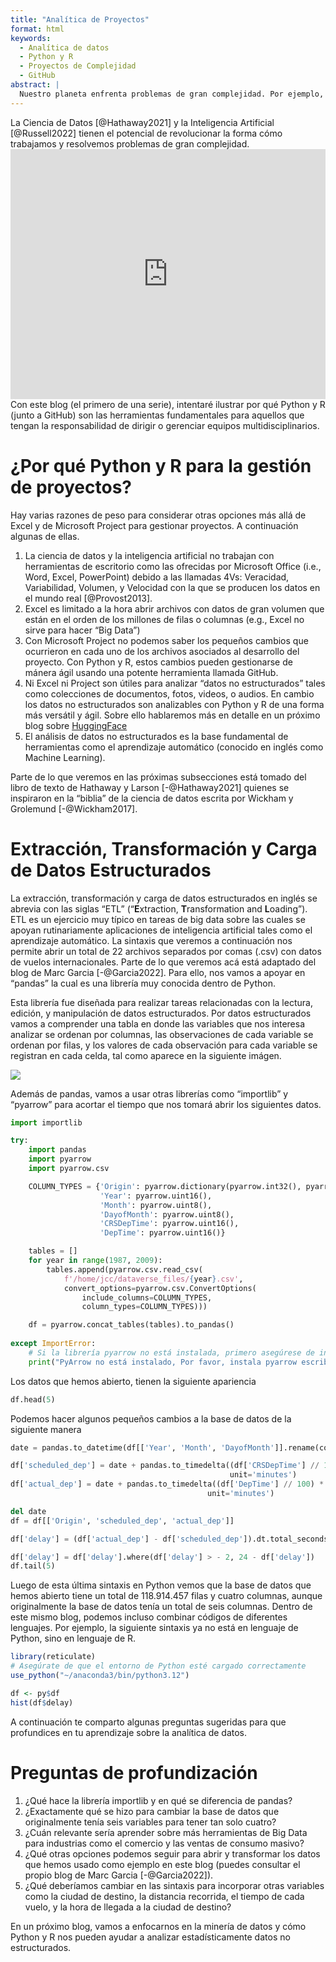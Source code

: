 ```yaml
---
title: "Analítica de Proyectos"
format: html
keywords:
  - Analítica de datos
  - Python y R
  - Proyectos de Complejidad
  - GitHub
abstract: |
  Nuestro planeta enfrenta problemas de gran complejidad. Por ejemplo, las soluciones al calentamiento global probablemente necesiten la combinación de varias disciplinas profesionales tales como la geofísica, la ingeniería, y la computación. Con estos desafíos, es evidente la importancia de aprender otras herramientas que vayan mucho más allá de lo que hemos aprendido con Microsoft Excel y Microsoft Project. En este blog tendrás un panorama práctico de cómo se integran herramientas de analítica de datos (Python y R) a la gestión y control de proyectos.
---
```


La Ciencia de Datos [@Hathaway2021] y la Inteligencia Artificial [@Russell2022] tienen el potencial de revolucionar la forma cómo trabajamos y resolvemos problemas de gran complejidad. <iframe width="100%" height="400" src="https://www.youtube.com/embed/KUSyzxv3wfo" frameborder="0" allow="autoplay; encrypted-media" allowfullscreen></iframe>
Con este blog (el primero de una serie), intentaré ilustrar por qué Python y R (junto a GitHub) son las herramientas fundamentales para aquellos que tengan la responsabilidad de dirigir o gerenciar equipos multidisciplinarios. 

# ¿Por qué Python y R para la gestión de proyectos?


Hay varias razones de peso para considerar otras opciones más allá de Excel y de Microsoft Project para gestionar proyectos. A continuación algunas de ellas.


1. La ciencia de datos y la inteligencia artificial no trabajan con herramientas de escritorio como las ofrecidas por Microsoft Office (i.e., Word, Excel, PowerPoint) debido a las llamadas 4Vs: Veracidad, Variabilidad, Volumen, y Velocidad con la que se producen los datos en el mundo real [@Provost2013]. 
2.  Excel es limitado a la hora abrir archivos con datos de gran volumen que están en el orden de los millones de filas o columnas (e.g., Excel no sirve para hacer "Big Data")
3.  Con Microsoft Project no podemos saber los pequeños cambios que ocurrieron en cada uno de los archivos asociados al desarrollo del proyecto. Con Python y R, estos cambios pueden gestionarse de mánera ágil usando una potente herramienta llamada GitHub.
4.  Ni Excel ni Project son útiles para analizar "datos no estructurados" tales como colecciones de documentos, fotos, videos, o audios. En cambio los datos no estructurados son analizables con Python y R de una forma más versátil y ágil. Sobre ello hablaremos más en detalle en un próximo blog sobre [HuggingFace](https://huggingface.co/)
5.  El análisis de datos no estructurados es la base fundamental de herramientas como el aprendizaje automático (conocido en inglés como Machine Learning). 

Parte de lo que veremos en las próximas subsecciones está tomado del libro de texto de Hathaway y Larson [-@Hathaway2021] quienes se inspiraron en la "biblia" de la ciencia de datos escrita por Wickham y Grolemund [-@Wickham2017].

# Extracción, Transformación y Carga de Datos Estructurados

La extracción, transformación y carga de datos estructurados en inglés se abrevia con las siglas "ETL" ("**E**xtraction, **T**ransformation and **L**oading"). ETL es un ejercicio muy típico en tareas de big data sobre las cuales se apoyan rutinariamente aplicaciones de inteligencia artificial tales como el aprendizaje automático. La sintaxis que veremos a continuación nos permite abrir un total de 22 archivos separados por comas (.csv) con datos de vuelos internacionales. Parte de lo que veremos acá está adaptado del blog de Marc Garcia [-@Garcia2022]. Para ello, nos vamos a apoyar en "pandas" la cual es una librería muy conocida dentro de Python.

Esta librería fue diseñada para realizar tareas relacionadas con la lectura, edición, y manipulación de datos estructurados. Por datos estructurados vamos a comprender una tabla en donde las variables que nos interesa analizar se ordenan por columnas, las observaciones de cada variable se ordenan por filas, y los valores de cada observación para cada variable se registran en cada celda, tal como aparece en la siguiente imágen.

![](tidy.png){fig-align="center"}


Además de pandas, vamos a usar otras librerías como "importlib" y "pyarrow" para acortar el tiempo que nos tomará abrir los siguientes datos.

```python
import importlib

try:
    import pandas
    import pyarrow
    import pyarrow.csv

    COLUMN_TYPES = {'Origin': pyarrow.dictionary(pyarrow.int32(), pyarrow.string()),
                    'Year': pyarrow.uint16(),
                    'Month': pyarrow.uint8(),
                    'DayofMonth': pyarrow.uint8(),
                    'CRSDepTime': pyarrow.uint16(),
                    'DepTime': pyarrow.uint16()}

    tables = []
    for year in range(1987, 2009):
        tables.append(pyarrow.csv.read_csv(
            f'/home/jcc/dataverse_files/{year}.csv',
            convert_options=pyarrow.csv.ConvertOptions(
                include_columns=COLUMN_TYPES,
                column_types=COLUMN_TYPES)))

    df = pyarrow.concat_tables(tables).to_pandas()
    
except ImportError:
    # Si la librería pyarrow no está instalada, primero asegúrese de instalarla
    print("PyArrow no está instalado, Por favor, instala pyarrow escribiendo 'pip install pyarrow'")
```

Los datos que hemos abierto, tienen la siguiente apariencia

```python
df.head(5)
```

Podemos hacer algunos pequeños cambios a la base de datos de la siguiente manera

```python
date = pandas.to_datetime(df[['Year', 'Month', 'DayofMonth']].rename(columns={'DayofMonth': 'Day'}))

df['scheduled_dep'] = date + pandas.to_timedelta((df['CRSDepTime'] // 100) * 60 + (df['CRSDepTime'] % 100),
                                                 unit='minutes')
df['actual_dep'] = date + pandas.to_timedelta((df['DepTime'] // 100) * 60 + (df['DepTime'] % 100),
                                            unit='minutes')

del date
df = df[['Origin', 'scheduled_dep', 'actual_dep']]

df['delay'] = (df['actual_dep'] - df['scheduled_dep']).dt.total_seconds() / 60 / 60

df['delay'] = df['delay'].where(df['delay'] > - 2, 24 - df['delay'])
df.tail(5)
```

Luego de esta última sintaxis en Python vemos que la base de datos que hemos abierto tiene un total de 118.914.457 filas y cuatro columnas, aunque originalmente la base de datos tenía un total de seis columnas. Dentro de este mismo blog, podemos incluso combinar códigos de diferentes lenguajes. Por ejemplo, la siguiente sintaxis ya no está en lenguaje de Python, sino en lenguaje de R. 

```r
library(reticulate)
# Asegúrate de que el entorno de Python esté cargado correctamente
use_python("~/anaconda3/bin/python3.12")

df <- py$df
hist(df$delay)
```

A continuación te comparto algunas preguntas sugeridas para que profundices en tu aprendizaje sobre la analítica de datos.


# Preguntas de profundización

1. ¿Qué hace la librería importlib y en qué se diferencia de pandas?
2. ¿Exactamente qué se hizo para cambiar la base de datos que originalmente tenía seis variables para tener tan solo cuatro?
3. ¿Cuán relevante sería aprender sobre más herramientas de Big Data para industrias como el comercio y las ventas de consumo masivo?
4. ¿Qué otras opciones podemos seguir para abrir y transformar los datos que hemos usado como ejemplo en este blog (puedes consultar el propio blog de Marc Garcia [-@Garcia2022]).
5. ¿Qué deberíamos cambiar en las sintaxis para incorporar otras variables como la ciudad de destino, la distancia recorrida, el tiempo de cada vuelo, y la hora de llegada a la ciudad de destino?

En un próximo blog, vamos a enfocarnos en la minería de datos y cómo Python y R nos pueden ayudar a analizar estadísticamente datos no estructurados.
